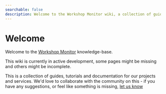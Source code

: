 ```yaml
---
searchable: false
description: Welcome to the Workshop Monitor wiki, a collection of guides, tutorials and documentation for our projects and services
---
```



# Welcome

Welcome to the [Workshop Monitor](https://workshopmonitor.com) knowledge-base.

<Callout>This wiki is currently in active development, some pages might be missing and others might be incomplete.</Callout>

This is a collection of guides, tutorials and documentation for our projects and services. We'd love to collaborate with the community on this - if you have any suggestions, or feel like something is missing, [let us know](https://github.com/DrakeNathan1999/workshop-monitor-client/issues)
